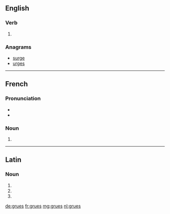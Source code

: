 ==English==

===Verb===
{{head|en}}

# {{en-third-person singular of|grue}}

===Anagrams===
* [[surge#English|surge]]
* [[urges#English|urges]]

----

==French==

===Pronunciation===
* {{audio|Fr-grue.ogg|audio|lang=fr}}
* {{IPA|/ɡry/|lang=fr}}

===Noun===
{{head|fr|plural|g=f-p}}

# {{plural of|grue|lang=fr}}

----

==Latin==

===Noun===
{{la-noun-form|gruēs}}

# {{inflection of|grūs||nom|p|lang=la}}
# {{inflection of|grūs||acc|p|lang=la}}
# {{inflection of|grūs||voc|p|lang=la}}

[[de:grues]]
[[fr:grues]]
[[mg:grues]]
[[nl:grues]]